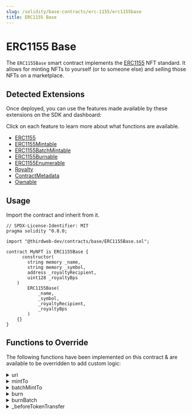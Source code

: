 ```yaml
---
slug: /solidity/base-contracts/erc-1155/erc1155base
title: ERC1155 Base
---
```



# ERC1155 Base

The `ERC1155Base` smart contract implements the [ERC1155](https://eips.ethereum.org/EIPS/eip-1155) NFT standard.
It allows for minting NFTs to yourself (or to someone else) and selling those NFTs on a marketplace.

<ViewContractCodeButton
  link="https://github.com/thirdweb-dev/contracts/blob/main/contracts/base/ERC1155Base.sol"
  name="ERC1155Base"
/>

## Detected Extensions

Once deployed, you can use the features made available by these extensions on the SDK and dashboard:

Click on each feature to learn more about what functions are available.

- [ERC1155](/solidity/extensions/erc1155)
- [ERC1155Mintable](/solidity/extensions/erc1155mintable)
- [ERC1155BatchMintable](/solidity/extensions/erc1155batchmintable)
- [ERC1155Burnable](/solidity/extensions/erc1155burnable)
- [ERC1155Enumerable](/solidity/extensions/erc1155enumerable)
- [Royalty](/solidity/extensions/royalty)
- [ContractMetadata](/solidity/extensions/contractmetadata)
- [Ownable](/solidity/extensions/ownable)

## Usage

Import the contract and inherit from it.

```solidity
// SPDX-License-Identifier: MIT
pragma solidity ^0.8.0;

import "@thirdweb-dev/contracts/base/ERC1155Base.sol";

contract MyNFT is ERC1155Base {
	  constructor(
        string memory _name,
        string memory _symbol,
        address _royaltyRecipient,
        uint128 _royaltyBps
    )
        ERC1155Base(
            _name,
            _symbol,
            _royaltyRecipient,
            _royaltyBps
        )
    {}
}
```

## Functions to Override

The following functions have been implemented on this contract & are available to be overridden to add custom logic:

<details>
<summary>uri</summary>
<div>

```solidity
    /// @notice Returns the metadata URI for the given tokenId.
    function uri(uint256 _tokenId) public view virtual override returns (string memory) {
        string memory uriForToken = _uri[_tokenId];
        if (bytes(uriForToken).length > 0) {
            return uriForToken;
        }

        string memory batchUri = _getBaseURI(_tokenId);
        return string(abi.encodePacked(batchUri, _tokenId.toString()));
    }
```

</div>
</details>

<details>
<summary>mintTo</summary>
<div>

```solidity
    /**
     *  @notice          Lets an authorized address mint NFTs to a recipient.
     *  @dev             - The logic in the `_canMint` function determines whether the caller is authorized to mint NFTs.
     *                   - If `_tokenId == type(uint256).max` a new NFT at tokenId `nextTokenIdToMint` is minted. If the given
     *                     `tokenId < nextTokenIdToMint`, then additional supply of an existing NFT is being minted.
     *
     *  @param _to       The recipient of the NFTs to mint.
     *  @param _tokenId  The tokenId of the NFT to mint.
     *  @param _tokenURI The full metadata URI for the NFTs minted (if a new NFT is being minted).
     *  @param _amount   The amount of the same NFT to mint.
     */
    function mintTo(
        address _to,
        uint256 _tokenId,
        string memory _tokenURI,
        uint256 _amount
    ) public virtual {
        require(_canMint(), "Not authorized to mint.");

        uint256 tokenIdToMint;
        uint256 nextIdToMint = nextTokenIdToMint();

        if (_tokenId == type(uint256).max) {
            tokenIdToMint = nextIdToMint;
            nextTokenIdToMint_ += 1;
            _setTokenURI(nextIdToMint, _tokenURI);
        } else {
            require(_tokenId < nextIdToMint, "invalid id");
            tokenIdToMint = _tokenId;
        }

        _mint(_to, tokenIdToMint, _amount, "");
    }
```

</div>
</details>

<details>
<summary>batchMintTo</summary>
<div>

```solidity
    /**
     *  @notice          Lets an authorized address mint multiple NEW NFTs at once to a recipient.
     *  @dev             The logic in the `_canMint` function determines whether the caller is authorized to mint NFTs.
     *                   If `_tokenIds[i] == type(uint256).max` a new NFT at tokenId `nextTokenIdToMint` is minted. If the given
     *                   `tokenIds[i] < nextTokenIdToMint`, then additional supply of an existing NFT is minted.
     *                   The metadata for each new NFT is stored at `baseURI/{tokenID of NFT}`
     *
     *  @param _to       The recipient of the NFT to mint.
     *  @param _tokenIds The tokenIds of the NFTs to mint.
     *  @param _amounts  The amounts of each NFT to mint.
     *  @param _baseURI  The baseURI for the `n` number of NFTs minted. The metadata for each NFT is `baseURI/tokenId`
     */
    function batchMintTo(
        address _to,
        uint256[] memory _tokenIds,
        uint256[] memory _amounts,
        string memory _baseURI
    ) public virtual {
        require(_canMint(), "Not authorized to mint.");
        require(_amounts.length > 0, "Minting zero tokens.");
        require(_tokenIds.length == _amounts.length, "Length mismatch.");

        uint256 nextIdToMint = nextTokenIdToMint();
        uint256 startNextIdToMint = nextIdToMint;

        uint256 numOfNewNFTs;

        for (uint256 i = 0; i < _tokenIds.length; i += 1) {
            if (_tokenIds[i] == type(uint256).max) {
                _tokenIds[i] = nextIdToMint;

                nextIdToMint += 1;
                numOfNewNFTs += 1;
            } else {
                require(_tokenIds[i] < nextIdToMint, "invalid id");
            }
        }

        if (numOfNewNFTs > 0) {
            _batchMintMetadata(startNextIdToMint, numOfNewNFTs, _baseURI);
        }

        nextTokenIdToMint_ = nextIdToMint;
        _mintBatch(_to, _tokenIds, _amounts, "");
    }
```

</div>
</details>

<details>
<summary>burn</summary>
<div>

```solidity
    /**
     *  @notice         Lets an owner or approved operator burn NFTs of the given tokenId.
     *
     *  @param _owner   The owner of the NFT to burn.
     *  @param _tokenId The tokenId of the NFT to burn.
     *  @param _amount  The amount of the NFT to burn.
     */
    function burn(
        address _owner,
        uint256 _tokenId,
        uint256 _amount
    ) external virtual {
        address caller = msg.sender;

        require(caller == _owner || isApprovedForAll[_owner][caller], "Unapproved caller");
        require(balanceOf[_owner][_tokenId] >= _amount, "Not enough tokens owned");

        _burn(_owner, _tokenId, _amount);
    }
```

</div>
</details>

<details>
<summary>burnBatch</summary>
<div>

```solidity
    /**
     *  @notice         Lets an owner or approved operator burn NFTs of the given tokenIds.
     *
     *  @param _owner    The owner of the NFTs to burn.
     *  @param _tokenIds The tokenIds of the NFTs to burn.
     *  @param _amounts  The amounts of the NFTs to burn.
     */
    function burnBatch(
        address _owner,
        uint256[] memory _tokenIds,
        uint256[] memory _amounts
    ) external virtual {
        address caller = msg.sender;

        require(caller == _owner || isApprovedForAll[_owner][caller], "Unapproved caller");
        require(_tokenIds.length == _amounts.length, "Length mismatch");

        for (uint256 i = 0; i < _tokenIds.length; i += 1) {
            require(balanceOf[_owner][_tokenIds[i]] >= _amounts[i], "Not enough tokens owned");
        }

        _burnBatch(_owner, _tokenIds, _amounts);
    }
```

</div>
</details>

<details>
<summary>_beforeTokenTransfer</summary>
<div>

```solidity
/// @dev Runs before every token transfer / mint / burn.
    function _beforeTokenTransfer(
        address operator,
        address from,
        address to,
        uint256[] memory ids,
        uint256[] memory amounts,
        bytes memory data
    ) internal virtual override {
        super._beforeTokenTransfer(operator, from, to, ids, amounts, data);

        if (from == address(0)) {
            for (uint256 i = 0; i < ids.length; ++i) {
                totalSupply[ids[i]] += amounts[i];
            }
        }

        if (to == address(0)) {
            for (uint256 i = 0; i < ids.length; ++i) {
                totalSupply[ids[i]] -= amounts[i];
            }
        }
    }
```

</div>
</details>